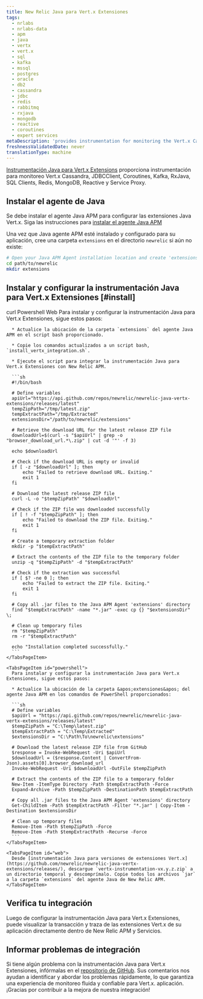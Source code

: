 ```yaml
---
title: New Relic Java para Vert.x Extensiones
tags:
  - nrlabs
  - nrlabs-data
  - apm
  - java
  - vertx
  - vert.x
  - sql
  - kafka
  - mssql
  - postgres
  - oracle
  - db2
  - cassandra
  - jdbc
  - redis
  - rabbitmq
  - rxjava
  - mongodb
  - reactive
  - coroutines
  - expert services
metaDescription: 'provides instrumentation for monitoring the Vert.x Cassandra, JDBCClient, Coroutines, Kafka, RxJava, SQL Clients, Redis, MongoDB, Reactive and Service Proxy.'
freshnessValidatedDate: never
translationType: machine
---
```


[Instrumentación Java para Vert.x Extensions](https://github.com/newrelic/newrelic-java-vertx-extensions/tree/main) proporciona instrumentación para monitoreo Vert.x Cassandra, JDBCClient, Coroutines, Kafka, RxJava, SQL Clients, Redis, MongoDB, Reactive y Service Proxy.

## Instalar el agente de Java

Se debe instalar el agente Java APM para configurar las extensiones Java Vert.x. Siga las instrucciones para [instalar el agente Java APM](https://docs.newrelic.com/install/java/)

Una vez que Java agente APM esté instalado y configurado para su aplicación, cree una carpeta `extensions` en el directorio `newrelic` si aún no existe:

```bash
# Open your Java APM Agent installation location and create 'extensions' folder ( if it is not existing) 
cd path/to/newrelic
mkdir extensions
```

## Instalar y configurar la instrumentación Java para Vert.x Extensiones [#install]

<Tabs>
  <TabsBar>
    <TabsBarItem id="curl">curl</TabsBarItem> <TabsBarItem id="powershell">Powershell</TabsBarItem> <TabsBarItem id="web">Web</TabsBarItem>
  </TabsBar>

  <TabsPages>
    <TabsPageItem id="curl">
      Para instalar y configurar la instrumentación Java para Vert.x Extensiones, sigue estos pasos:

      * Actualice la ubicación de la carpeta `extensions` del agente Java APM en el script bash proporcionado.

      * Copie los comandos actualizados a un script bash, `install_vertx_integration.sh`.

      * Ejecute el script para integrar la instrumentación Java para Vert.x Extensiones con New Relic APM.

      ```sh
      #!/bin/bash

      # Define variables
      apiUrl="https://api.github.com/repos/newrelic/newrelic-java-vertx-extensions/releases/latest"
      tempZipPath="/tmp/latest.zip"
      tempExtractPath="/tmp/Extracted"
      extensionsDir="/path/to/newrelic/extensions"

      # Retrieve the download URL for the latest release ZIP file
      downloadUrl=$(curl -s "$apiUrl" | grep -o "browser_download_url.*\.zip" | cut -d '"' -f 3)

      echo $downloadUrl

      # Check if the download URL is empty or invalid
      if [ -z "$downloadUrl" ]; then
          echo "Failed to retrieve download URL. Exiting."
          exit 1
      fi

      # Download the latest release ZIP file
      curl -L -o "$tempZipPath" "$downloadUrl"

      # Check if the ZIP file was downloaded successfully
      if [ ! -f "$tempZipPath" ]; then
          echo "Failed to download the ZIP file. Exiting."
          exit 1
      fi

      # Create a temporary extraction folder
      mkdir -p "$tempExtractPath"

      # Extract the contents of the ZIP file to the temporary folder
      unzip -q "$tempZipPath" -d "$tempExtractPath"

      # Check if the extraction was successful
      if [ $? -ne 0 ]; then
          echo "Failed to extract the ZIP file. Exiting."
          exit 1
      fi

      # Copy all .jar files to the Java APM Agent 'extensions' directory
      find "$tempExtractPath" -name "*.jar" -exec cp {} "$extensionsDir" \;

      # Clean up temporary files
      rm "$tempZipPath"
      rm -r "$tempExtractPath"

      echo "Installation completed successfully."
      ```
    </TabsPageItem>

    <TabsPageItem id="powershell">
      Para instalar y configurar la instrumentación Java para Vert.x Extensiones, sigue estos pasos:

      * Actualice la ubicación de la carpeta &apos;extensiones&apos; del agente Java APM en los comandos de PowerShell proporcionados:

      ```sh
      # Define variables
      $apiUrl = "https://api.github.com/repos/newrelic/newrelic-java-vertx-extensions/releases/latest"
      $tempZipPath = "C:\Temp\latest.zip"
      $tempExtractPath = "C:\Temp\Extracted"
      $extensionsDir = "C:\Path\To\newrelic\extensions"

      # Download the latest release ZIP file from GitHub
      $response = Invoke-WebRequest -Uri $apiUrl
      $downloadUrl = ($response.Content | ConvertFrom-Json).assets[0].browser_download_url
      Invoke-WebRequest -Uri $downloadUrl -OutFile $tempZipPath

      # Extract the contents of the ZIP file to a temporary folder
      New-Item -ItemType Directory -Path $tempExtractPath -Force
      Expand-Archive -Path $tempZipPath -DestinationPath $tempExtractPath

      # Copy all .jar files to the Java APM Agent 'extensions' directory
      Get-ChildItem -Path $tempExtractPath -Filter "*.jar" | Copy-Item -Destination $extensionsDir

      # Clean up temporary files
      Remove-Item -Path $tempZipPath -Force
      Remove-Item -Path $tempExtractPath -Recurse -Force
      ```
    </TabsPageItem>

    <TabsPageItem id="web">
      Desde [instrumentación Java para versiones de extensiones Vert.x](https://github.com/newrelic/newrelic-java-vertx-extensions/releases/), descargue `vertx-instrumentation-vx.y.z.zip` a un directorio temporal y descomprímalo. Copie todos los archivos `jar` a la carpeta `extensions` del agente Java de New Relic APM.
    </TabsPageItem>
  </TabsPages>
</Tabs>

## Verifica tu integración

Luego de configurar la instrumentación Java para Vert.x Extensiones, puede visualizar la transacción y traza de las extensiones Vert.x de su aplicación directamente dentro de New Relic APM y Servicios.

## Informar problemas de integración

Si tiene algún problema con la instrumentación Java para Vert.x Extensiones, infórmalas en el [repositorio de GitHub](https://github.com/newrelic/newrelic-java-vertx-extensions/issues). Sus comentarios nos ayudan a identificar y abordar los problemas rápidamente, lo que garantiza una experiencia de monitoreo fluida y confiable para Vert.x. aplicación. ¡Gracias por contribuir a la mejora de nuestra integración!